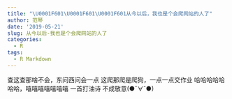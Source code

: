 ```yaml
---
title: "\U0001F601\U0001F601\U0001F601从今以后，我也是个会爬网站的人了"
author: 范琴
date: '2019-05-21'
slug: 从今以后-我也是个会爬网站的人了
categories:
  - R
tags:
  - R Markdown
---
```

查这查那啥不会，东问西问会一点
这爬那爬是爬狗，一点一点交作业
哈哈哈哈哈哈哈，嘻嘻嘻嘻嘻嘻嘻
一首打油诗
不成敬意(●ˇ∀ˇ●)